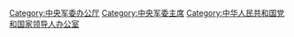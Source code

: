 [[Category:中央军委办公厅|Category:中央军委办公厅]]
[[Category:中央军委主席|Category:中央军委主席]]
[[Category:中华人民共和国党和国家领导人办公室|Category:中华人民共和国党和国家领导人办公室]]